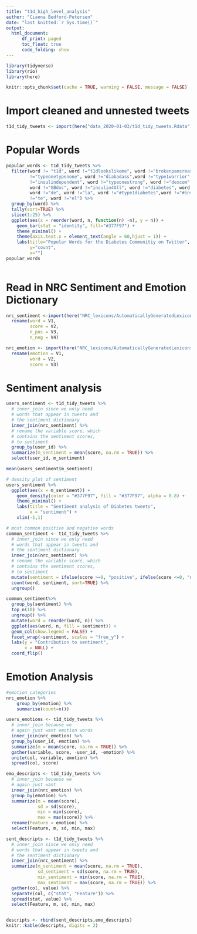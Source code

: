 ```yaml
---
title: "t1d_high_level_analysis"
author: "Cianna Bedford-Petersen"
date: "last knitted:`r Sys.time()`"
output: 
  html_document:
      df_print: paged
      toc_float: true 
      code_folding: show
---
```


```r

library(tidyverse)
library(rio)
library(here)

knitr::opts_chunk$set(cache = TRUE, warning = FALSE, message = FALSE)
```

# Import cleaned and unnested tweets 

```r

t1d_tidy_tweets <- import(here("data_2020-01-03/t1d_tidy_tweets.Rdata"))
```

# Popular Words

```r

popular_words <- t1d_tidy_tweets %>% 
  filter(word != "t1d", word !="t1dlookslikeme", word !="brokenpancreas", word !="type1kid", word 
         !="typeonetypenone", word !="diabadass",word !="type1warrior", word !="beyondtype1", word 
         !="insulindependent", word !="typeonestrong", word !="dexcom", word !="MyFreeStyleCanada", 
         word !="GBdoc", word !="insulin4All", word !="diabetes", word !="#diabetes", word !="#t1d", 
         word !="de", word !="la", word !="#type1diabetes",word !="#insulin4all", word !="en", word 
         !="te", word !="el") %>%
  group_by(word) %>% 
  tally(sort=TRUE) %>% 
  slice(1:25) %>% 
  ggplot(aes(x = reorder(word, n, function(n) -n), y = n)) + 
    geom_bar(stat = "identity", fill="#377F97") +
    theme_minimal() +
    theme(axis.text.x = element_text(angle = 60,hjust = 1)) + 
    labs(title="Popular Words for the Diabetes Communitiy on Twitter",
         y="count", 
         x="")
popular_words
    
```

# Read in NRC Sentiment and Emotion Dictionary 

```r

nrc_sentiment <-import(here("NRC_lexicons/AutomaticallyGeneratedLexicons/NRC-Hashtag-Sentiment-Lexicon-v1.0/HS-unigrams.txt"), setclass = "tbl_df") %>% 
  rename(word = V1,
         score = V2,
         n_pos = V3,
         n_neg = V4)

nrc_emotion <- import(here("NRC_lexicons/AutomaticallyGeneratedLexicons/NRC-Hashtag-Emotion-Lexicon-v0.2/NRC-Hashtag-Emotion-Lexicon-v0.2.txt"), setclass = "tbl_df") %>% 
  rename(emotion = V1,
         word = V2, 
         score = V3)
```

# Sentiment analysis 

```r

users_sentiment <- t1d_tidy_tweets %>% 
  # inner_join since we only need
  # words that appear in tweets and
  # the sentiment dictionary
  inner_join(nrc_sentiment) %>% 
  # rename the variable score, which
  # contains the sentiment scores,
  # to sentiment
  group_by(user_id) %>% 
  summarize(m_sentiment = mean(score, na.rm = TRUE)) %>% 
  select(user_id, m_sentiment)

mean(users_sentiment$m_sentiment)

# density plot of sentiment
users_sentiment %>%
  ggplot(aes(x = m_sentiment)) +
    geom_density(color = "#377F97", fill = "#377F97", alpha = 0.8) +
    theme_minimal() +
    labs(title = "Sentiment analysis of Diabetes tweets",
         x = "sentiment") +
    xlim(-1,1)

# most common positive and negative words
common_sentiment <- t1d_tidy_tweets %>%
  # inner_join since we only need
  # words that appear in tweets and
  # the sentiment dictionary
  inner_join(nrc_sentiment) %>%
  # rename the variable score, which
  # contains the sentiment scores,
  # to sentiment
  mutate(sentiment = ifelse(score >=0, "positive", ifelse(score <=0, "negative", "neutral"))) %>%
  count(word, sentiment, sort=TRUE) %>%
  ungroup()

common_sentiment%>%
  group_by(sentiment) %>%
  top_n(10) %>%
  ungroup() %>%
  mutate(word = reorder(word, n)) %>%
  ggplot(aes(word, n, fill = sentiment)) +
  geom_col(show.legend = FALSE) +
  facet_wrap(~sentiment, scales = "free_y") +
  labs(y = "Contribution to sentiment",
       x = NULL) +
  coord_flip()
```

# Emotion Analysis

```r

#emotion categories
nrc_emotion %>%
    group_by(emotion) %>%
    summarise(count=n())

users_emotions <- t1d_tidy_tweets %>% 
  # inner_join because we 
  # again just want emotion words
  inner_join(nrc_emotion) %>% 
  group_by(user_id, emotion) %>% 
  summarize(m = mean(score, na.rm = TRUE)) %>% 
  gather(variable, score, -user_id, -emotion) %>% 
  unite(col, variable, emotion) %>% 
  spread(col, score)


```

```r

emo_descripts <- t1d_tidy_tweets %>% 
  # inner_join because we 
  # again just want
  inner_join(nrc_emotion) %>% 
  group_by(emotion) %>% 
  summarize(m = mean(score),
            sd = sd(score),
            min = min(score),
            max = max(score)) %>% 
  rename(Feature = emotion) %>% 
  select(Feature, m, sd, min, max)

sent_descripts <- t1d_tidy_tweets %>% 
  # inner_join since we only need
  # words that appear in tweets and
  # the sentiment dictionary
  inner_join(nrc_sentiment) %>% 
  summarize(m_sentiment = mean(score, na.rm = TRUE),
            sd_sentiment = sd(score, na.rm = TRUE),
            min_sentiment = min(score, na.rm = TRUE),
            max_sentiment = max(score, na.rm = TRUE)) %>% 
  gather(col, value) %>% 
  separate(col, c("stat", "Feature")) %>% 
  spread(stat, value) %>% 
  select(Feature, m, sd, min, max)


descripts <- rbind(sent_descripts,emo_descripts) 
knitr::kable(descripts, digits = 2)

```

